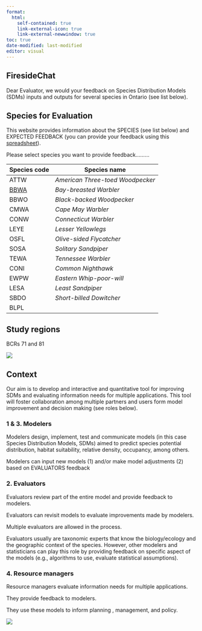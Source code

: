 ```yaml
---
format:
  html:
    self-contained: true
    link-external-icon: true
    link-external-newwindow: true
toc: true
date-modified: last-modified
editor: visual
---
```


## FiresideChat

Dear Evaluator, we would your feedback on Species Distribution Models (SDMs) inputs and outputs for several species in Ontario (see list below).

## Species for Evaluation

This website provides information about the SPECIES (see list below) and EXPECTED FEEDBACK (you can provide your feedback using this [spreadsheet](https://docs.google.com/spreadsheets/d/17lQl2bk7XmVAIaGmPszP07rHPgKHJkAihRo_HyM_MC0/edit?gid=0#gid=0)).

Please select species you want to provide feedback.........

| Species code      | Species name                     |
|-------------------|----------------------------------|
| ATTW              | *American Three-toed Woodpecker* |
| [BBWA](BBWA.html) | *Bay-breasted Warbler*           |
| BBWO              | *Black-backed Woodpecker*        |
| CMWA              | *Cape May Warbler*               |
| CONW              | *Connecticut Warbler*            |
| LEYE              | *Lesser Yellowlegs*              |
| OSFL              | *Olive-sided Flycatcher*         |
| SOSA              | *Solitary Sandpiper*             |
| TEWA              | *Tennessee Warbler*              |
| CONI              | *Common Nighthawk*               |
| EWPW              | *Eastern Whip-poor-will*         |
| LESA              | *Least Sandpiper*                |
| SBDO              | *Short-billed Dowitcher*         |
| BLPL              |                                  |

## Study regions

BCRs 71 and 81

![](data/BCRupdatesBAM.png)

## Context

Our aim is to develop and interactive and quantitative tool for improving SDMs and evaluating information needs for multiple applications. This tool will foster collaboration among multiple partners and users form model improvement and decision making (see roles below).

### 1 & 3. Modelers

Modelers design, implement, test and communicate models (in this case Species Distribution Models, SDMs) aimed to predict species potential distribution, habitat suitability, relative density, occupancy, among others.

Modelers can input new models (1) and/or make model adjustments (2) based on EVALUATORS feedback

### 2. Evaluators

Evaluators review part of the entire model and provide feedback to modelers.

Evaluators can revisit models to evaluate improvements made by modelers.

Multiple evaluators are allowed in the process.

Evaluators usually are taxonomic experts that know the biology/ecology and the geographic context of the species. However, other modelers and statisticians can play this role by providing feedback on specific aspect of the models (e.g., algorithms to use, evaluate statistical assumptions).

### 4. Resource managers

Resource managers evaluate information needs for multiple applications.

They provide feedback to modelers.

They use these models to inform planning , management, and policy.

![](Figures/Landing_page.jpg)
